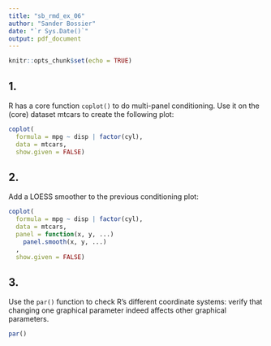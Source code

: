 ```yaml
---
title: "sb_rmd_ex_06"
author: "Sander Bossier"
date: "`r Sys.Date()`"
output: pdf_document
---
```


```r
knitr::opts_chunk$set(echo = TRUE)
```

## 1.

R has a core function `coplot()` to do multi-panel conditioning. Use it on the (core) dataset mtcars to create the following plot:

```r
coplot(
  formula = mpg ~ disp | factor(cyl),
  data = mtcars,
  show.given = FALSE)
```

## 2.

Add a LOESS smoother to the previous conditioning plot:

```r
coplot(
  formula = mpg ~ disp | factor(cyl),
  data = mtcars,
  panel = function(x, y, ...) 
    panel.smooth(x, y, ...)
  ,
  show.given = FALSE)
```

## 3.

Use the `par()` function to check R’s different coordinate systems: verify that changing one graphical parameter indeed affects other graphical parameters.

```r
par()
```

